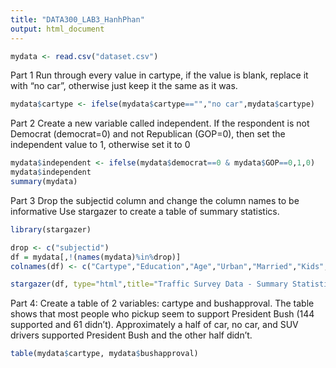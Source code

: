 ```yaml
---
title: "DATA300_LAB3_HanhPhan"
output: html_document
---
```

```r
mydata <- read.csv("dataset.csv")

```

Part 1
Run through every value in cartype, if the value is blank, replace it with "no car", otherwise just keep it the same as it was.
```r
mydata$cartype <- ifelse(mydata$cartype=="","no car",mydata$cartype)
```

Part 2
Create a new variable called independent. If the respondent is not Democrat (democrat=0) and not Republican (GOP=0), then set the independent value to 1, otherwise set it to 0

```r
mydata$independent <- ifelse(mydata$democrat==0 & mydata$GOP==0,1,0)
mydata$independent
summary(mydata)
```
Part 3
Drop the subjectid column and change the column names to be informative
Use stargazer to create a table of summary statistics.
```r
library(stargazer)

drop <- c("subjectid")
df = mydata[,!(names(mydata)%in%drop)]
colnames(df) <- c("Cartype","Education","Age","Urban","Married","Kids","Black","Female","Democrat","GOP","Bush Approval","Independent")

stargazer(df, type="html",title="Traffic Survey Data - Summary Statistic Table", column.sep.width = "15pt")


```
Part 4:
Create a table of 2 variables: cartype and bushapproval.
The table shows that most people who pickup seem to support President Bush (144 supported and 61 didn't). Approximately a half of car, no car, and SUV drivers supported President Bush and the other half didn't.

```r
table(mydata$cartype, mydata$bushapproval)
```



